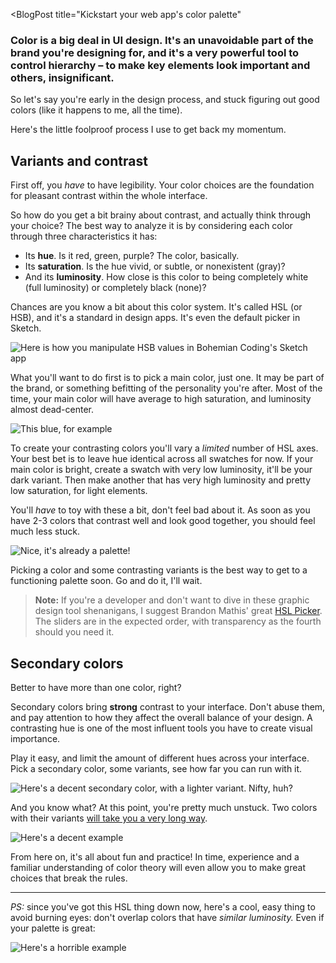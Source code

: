 
<BlogPost
	title="Kickstart your web app's color palette"
>

### Color is a big deal in UI design. It's an unavoidable part of the brand you're designing for, and it's a very powerful tool to control hierarchy – to make key elements look important and others, insignificant.

So let's say you're early in the design process, and stuck figuring out good colors (like it happens to me, all the time).

Here's the little foolproof process I use to get back my momentum.

## Variants and contrast

First off, you _have_ to have legibility. Your color choices are the foundation for pleasant contrast within the whole interface.

So how do you get a bit brainy about contrast, and actually think through your choice? The best way to analyze it is by considering each color through three characteristics it has:

- Its **hue**. Is it red, green, purple? The color, basically.
- Its **saturation**. Is the hue vivid, or subtle, or nonexistent (gray)?
- And its **luminosity**. How close is this color to being completely white (full luminosity) or completely black (none)?

Chances are you know a bit about this color system. It's called HSL (or HSB), and it's a standard in design apps. It's even the default picker in Sketch.

![Here is how you manipulate HSB values in Bohemian Coding's Sketch app](/static/journal/web-app-palette/Picker.png)

What you'll want to do first is to pick a main color, just one. It may be part of the brand, or something befitting of the personality you're after. Most of the time, your main color will have average to high saturation, and luminosity almost dead-center.

![This blue, for example](/static/journal/web-app-palette/Palette-1.png)

To create your contrasting colors you'll vary a _limited_ number of HSL axes. Your best bet is to leave hue identical across all swatches for now. If your main color is bright, create a swatch with very low luminosity, it'll be your dark variant. Then make another that has very high luminosity and pretty low saturation, for light elements.

You'll _have_ to toy with these a bit, don't feel bad about it. As soon as you have 2-3 colors that contrast well and look good together, you should feel much less stuck.

![Nice, it's already a palette!](/static/journal/web-app-palette/Palette-2.png)

Picking a color and some contrasting variants is the best way to get to a functioning palette soon. Go and do it, I'll wait.

> **Note:** If you're a developer and don't want to dive in these graphic design tool shenanigans, I suggest Brandon Mathis' great [HSL Picker](http://hslpicker.com/). The sliders are in the expected order, with transparency as the fourth should you need it.

## Secondary colors

Better to have more than one color, right?

Secondary colors bring **strong** contrast to your interface. Don't abuse them, and pay attention to how they affect the overall balance of your design. A contrasting hue is one of the most influent tools you have to create visual importance.

Play it easy, and limit the amount of different hues across your interface. Pick a secondary color, some variants, see how far you can run with it.

![Here's a decent secondary color, with a lighter variant. Nifty, huh?](/static/journal/web-app-palette/Palette-3.png)

And you know what? At this point, you're pretty much unstuck. Two colors with their variants [will take you a very long way](https://dribbble.com/shots/1348013-Dashboard-Redesign).

![Here's a decent example](/static/journal/web-app-palette/Palette-4-1.png)

From here on, it's all about fun and practice! In time, experience and a familiar understanding of color theory will even allow you to make great choices that break the rules.

---

_PS:_ since you've got this HSL thing down now, here's a cool, easy thing to avoid burning eyes: don't overlap colors that have _similar luminosity._ Even if your palette is great:

![Here's a horrible example](/static/journal/web-app-palette/Palette-5.png)

</BlogPost>
